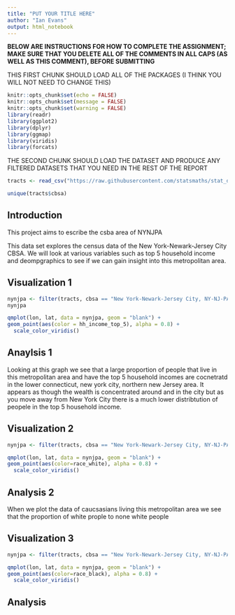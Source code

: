 ```yaml
---
title: "PUT YOUR TITLE HERE"
author: "Ian Evans"
output: html_notebook
---
```


**BELOW ARE INSTRUCTIONS FOR HOW TO COMPLETE THE ASSIGNMENT;
MAKE SURE THAT YOU DELETE ALL OF THE COMMENTS IN ALL CAPS
(AS WELL AS THIS COMMENT), BEFORE SUBMITTING**

THIS FIRST CHUNK SHOULD LOAD ALL OF THE PACKAGES (I THINK
YOU WILL NOT NEED TO CHANGE THIS)

```r
knitr::opts_chunk$set(echo = FALSE)
knitr::opts_chunk$set(message = FALSE)
knitr::opts_chunk$set(warning = FALSE)
library(readr)
library(ggplot2)
library(dplyr)
library(ggmap)
library(viridis)
library(forcats)
```

THE SECOND CHUNK SHOULD LOAD THE DATASET AND PRODUCE ANY
FILTERED DATASETS THAT YOU NEED IN THE REST OF THE REPORT

```r
tracts <- read_csv("https://raw.githubusercontent.com/statsmaths/stat_data/gh-pages/acs_tract_data_2016.csv.gz")

unique(tracts$cbsa)
```
## Introduction##

This project aims to escribe the csba area of NYNJPA

This data set explores the census data of the New York-Newark-Jersey City CBSA. We will look at various variables such as top 5 household income and deompgraphics to see if we can gain insight into this metropolitan area.

## Visualization 1 ##
```r
nynjpa <- filter(tracts, cbsa == "New York-Newark-Jersey City, NY-NJ-PA")
nynjpa

qmplot(lon, lat, data = nynjpa, geom = "blank") +
geom_point(aes(color = hh_income_top_5), alpha = 0.8) +
  scale_color_viridis() 
```


## Anaylsis 1 ##

Looking at this graph we see that a large proportion of people that live in this metropolitan area and have the top 5 household incomes are cocnetratd in the lower connecticut, new york city, northern new Jersey area. It appears as though the wealth is concentrated around and in the city but as you move away from New York City there is a much lower distribtution of peopele in the top 5 household income. 









## Visualization 2 ##
```r
nynjpa <- filter(tracts, cbsa == "New York-Newark-Jersey City, NY-NJ-PA")

qmplot(lon, lat, data = nynjpa, geom = "blank") +
geom_point(aes(color=race_white), alpha = 0.8) +
  scale_color_viridis() 
```
## Analysis 2 ##

When we plot the data of caucsasians living this metropolitan area we see that the proportion of white prople to none white people  


## Visualization 3 ##

```r
nynjpa <- filter(tracts, cbsa == "New York-Newark-Jersey City, NY-NJ-PA")

qmplot(lon, lat, data = nynjpa, geom = "blank") +
geom_point(aes(color=race_black), alpha = 0.8) +
  scale_color_viridis()

```

   
## Analysis








